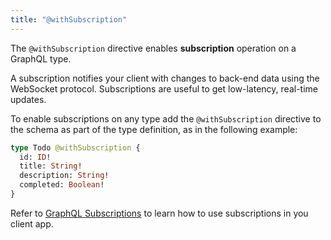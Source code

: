 ```yaml
---
title: "@withSubscription"
---
```



<DgraphWIP />

The `@withSubscription` directive enables **subscription** operation on a
GraphQL type.

A subscription notifies your client with changes to back-end data using the
WebSocket protocol. Subscriptions are useful to get low-latency, real-time
updates.

To enable subscriptions on any type add the `@withSubscription` directive to the
schema as part of the type definition, as in the following example:

```graphql
type Todo @withSubscription {
  id: ID!
  title: String!
  description: String!
  completed: Boolean!
}
```

Refer to [GraphQL Subscriptions](/dgraph/graphql/subscriptions) to learn how to
use subscriptions in you client app.

